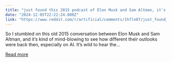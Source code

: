 ```yaml
---
title: "just found this 2015 podcast of Elon Musk and Sam Altman, it's crazy how much they've changed."
date: "2024-12-05T22:22:24.000Z"
link: "https://www.reddit.com/r/artificial/comments/1h7ln07/just_found_this_2015_podcast_of_elon_musk_and_sam/"
---
```


So I stumbled on this old 2015 conversation between Elon Musk and Sam Altman, and it’s kind of mind-blowing to see how different their outlooks were back then, especially on AI.
 It’s wild to hear the...

[Read more](https://www.reddit.com/r/artificial/comments/1h7ln07/just_found_this_2015_podcast_of_elon_musk_and_sam/)
